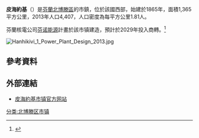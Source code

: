 {{Infobox settlement
|name = 皮海約基
| native_name = Pyhäjoki
| official_name = {{native name|fi|Pyhäjoen kunta}}<br />{{native name|sv|Pyhäjoki kommun}}
| settlement_type = [[芬兰市镇|市鎮]]
| image_skyline = Pyhäjoki Church 20170723.jpg
| image_caption = 皮海約基教堂
| image_flag = Pyhäjoki.lippu.svg
| flag_size = 125px
| image_shield = Pyhäjoki.vaakuna.svg
| shield_size = 75px
| image_map = Pyhäjoki sijainti Suomi.svg
| map_caption = 於芬蘭的位置
|coordinates = {{coord|64|27|50|N|24|15|40|E|display=inline,title}}
|subdivision_type = 國家
|subdivision_name = {{flag|Finland}}
| subdivision_type1 = [[芬蘭行政區|行政區]]
| subdivision_name1 = [[北博滕區|北博滕區]]
| subdivision_type2 = [[芬蘭次區|次區]]
| subdivision_name2 = [[拉赫次區|拉赫次區]]
| leader_title = 市镇經理
| leader_name = 馬蒂·索羅寧（Matti Soronen）
| established_title = [[特許狀|授予特許]]
| established_date = 1865年
<!-- |area_footnotes = {{Data Finland municipality|area_footnotes|Pyhäjoki}}
|area_total_km2 = {{Data Finland municipality|area_total_km2|Pyhäjoki}}
|area_land_km2 = {{Data Finland municipality|area_land_km2|Pyhäjoki}}
|area_water_km2 = {{Data Finland municipality|area_water_km2|Pyhäjoki}}
|area_rank = {{Data Finland municipality|area_rank|Pyhäjoki}}
|population_as_of = {{Data Finland municipality|population_as_of|Pyhäjoki}}
|population_footnotes = {{Data Finland municipality|population_footnotes|Pyhäjoki}}
|population_total = {{Data Finland municipality|population_total|Pyhäjoki}}
|population_density_km2 = {{Data Finland municipality|population_density_km2|Pyhäjoki}}
|population_rank = {{Data Finland municipality|population_rank|Pyhäjoki}}
|demographics_type1 = {{Data Finland municipality|demographics_type1|Pyhäjoki}}
|demographics1_footnotes = {{Data Finland municipality|demographics1_footnotes|Pyhäjoki}}
|demographics1_title1 = {{Data Finland municipality|demographics1_title1|Pyhäjoki}}
|demographics1_info1 = {{Data Finland municipality|demographics1_info1|Pyhäjoki}}
|demographics1_title2 = {{Data Finland municipality|demographics1_title2|Pyhäjoki}}
|demographics1_info2 = {{Data Finland municipality|demographics1_info2|Pyhäjoki}}
|demographics1_title3 = {{Data Finland municipality|demographics1_title3|Pyhäjoki}}
|demographics1_info3 = {{Data Finland municipality|demographics1_info3|Pyhäjoki}}
|demographics1_title4 = {{Data Finland municipality|demographics1_title4|Pyhäjoki}}
|demographics1_info4 = {{Data Finland municipality|demographics1_info4|Pyhäjoki}}
|demographics_type2 = {{Data Finland municipality|demographics_type2|Pyhäjoki}}
|demographics2_footnotes = {{Data Finland municipality|demographics2_footnotes|Pyhäjoki}}
|demographics2_title1 = {{Data Finland municipality|demographics2_title1|Pyhäjoki}}
|demographics2_info1 = {{Data Finland municipality|demographics2_info1|Pyhäjoki}}
|demographics2_title2 = {{Data Finland municipality|demographics2_title2|Pyhäjoki}}
|demographics2_info2 = {{Data Finland municipality|demographics2_info2|Pyhäjoki}}
|demographics2_title3 = {{Data Finland municipality|demographics2_title3|Pyhäjoki}}
|demographics2_info3 = {{Data Finland municipality|demographics2_info3|Pyhäjoki}}
|blank_name = {{Data Finland municipality|blank_name|Pyhäjoki}}
|blank_info = {{Data Finland municipality|blank_info|Pyhäjoki}} -->
|timezone = [[歐洲東部時間|EET]]
|utc_offset = +02:00
|timezone_DST = [[歐洲東部夏令時間|EEST]]
|utc_offset_DST = +03:00
| website = {{URL|https://www.pyhajoki.fi/}}
}}
'''皮海約基'''（{{lang-fi|Pyhäjoki}}）是[[芬蘭|芬蘭]][[北博滕區|北博滕區]]的市鎮，位於該國西部，始建於1865年，面積1,365平方公里，2013年人口4,407，人口密度為每平方公里1.81人。

芬蘭核電公司[[芬诺能源|芬诺能源]]計畫於該市镇建造{{tsl|en|Hanhikivi Nuclear Power Plant|漢希基維核電廠}}，預計於2029年投入商轉。<ref name="yle_20111005">{{cite web|title=New nuclear reactor to be built at Pyhäjoki|url=http://www.yle.fi/uutiset/news/2011/10/new_nuclear_reactor_to_be_built_at_pyhajoki_2925634.html|archive-url=https://archive.today/20111025081357/http://www.yle.fi/uutiset/news/2011/10/new_nuclear_reactor_to_be_built_at_pyhajoki_2925634.html|dead-url=yes|archive-date=2011-10-25|work=YLE News|publisher=Yleisradio Oy|access-date=2011-10-05|location=Helsinki|date=2011-10-05}}</ref>

[[File:Hanhikivi_1_Power_Plant_Design_2013.jpg|thumb]]{{clear}}

== 參考資料 ==
{{reflist}}

==外部連結==
{{commonscat|Pyhäjoki}}
* [https://www.pyhajoki.fi/ 皮海約基市镇官方网站] {{Wayback|url=https://www.pyhajoki.fi/ |date=20220116193542 }} {{fi}} {{sv}} {{en}} {{ru}}

{{Finland-geo-stub}}
[[分类:北博滕区市镇|分类:北博滕区市镇]]